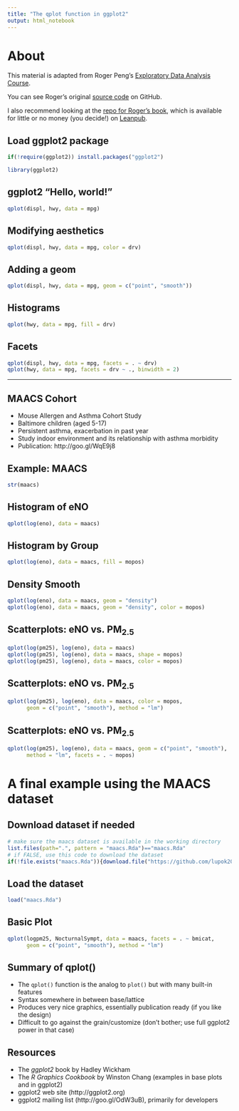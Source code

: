 ```yaml
---
title: "The qplot function in ggplot2"
output: html_notebook
---
```


# About

This material is adapted from Roger Peng's [Exploratory Data Analysis Course](https://www.coursera.org/learn/exploratory-data-analysis).

You can see Roger's original [source code](https://github.com/DataScienceSpecialization/courses/tree/master/04_ExploratoryAnalysis) on GitHub.

I also recommend looking at the [repo for Roger's book](https://github.com/rdpeng/exdata), which is available for little or no money (you decide!) on [Leanpub](https://leanpub.com/exdata/).


## Load ggplot2 package

```r
if(!require(ggplot2)) install.packages("ggplot2")

library(ggplot2)
```


## ggplot2 "Hello, world!"

```r
qplot(displ, hwy, data = mpg)
```


## Modifying aesthetics

```r
qplot(displ, hwy, data = mpg, color = drv)

```



## Adding a geom

```r
qplot(displ, hwy, data = mpg, geom = c("point", "smooth"))

```


## Histograms

```r
qplot(hwy, data = mpg, fill = drv)

```



## Facets

```r
qplot(displ, hwy, data = mpg, facets = . ~ drv)
qplot(hwy, data = mpg, facets = drv ~ ., binwidth = 2)
```

---

## MAACS Cohort

- Mouse Allergen and Asthma Cohort Study
- Baltimore children (aged 5-17)
- Persistent asthma, exacerbation in past year
- Study indoor environment and its relationship with asthma morbidity
- Publication: http://goo.gl/WqE9j8

## Example: MAACS

```r
str(maacs)
```


## Histogram of eNO

```r
qplot(log(eno), data = maacs)
```


## Histogram by Group

```r
qplot(log(eno), data = maacs, fill = mopos)
```


## Density Smooth

```r
qplot(log(eno), data = maacs, geom = "density")
qplot(log(eno), data = maacs, geom = "density", color = mopos)
```


## Scatterplots: eNO vs. PM$_{2.5}$

```r
qplot(log(pm25), log(eno), data = maacs)
qplot(log(pm25), log(eno), data = maacs, shape = mopos)
qplot(log(pm25), log(eno), data = maacs, color = mopos)
```



## Scatterplots: eNO vs. PM$_{2.5}$

```r
qplot(log(pm25), log(eno), data = maacs, color = mopos, 
      geom = c("point", "smooth"), method = "lm")
```



## Scatterplots: eNO vs. PM$_{2.5}$

```r
qplot(log(pm25), log(eno), data = maacs, geom = c("point", "smooth"), 
      method = "lm", facets = . ~ mopos)
```

# A final example using the MAACS dataset

## Download dataset if needed

```r
# make sure the maacs dataset is available in the working directory
list.files(path=".", pattern = "maacs.Rda")=="maacs.Rda"
# if FALSE, use this code to download the dataset
if(!file.exists("maacs.Rda")){download.file("https://github.com/lupok2001/datasciencecoursera/blob/master/maacs.Rda", destfile = "maacs.Rda")}
```

## Load the dataset

```r
load("maacs.Rda")
```

## Basic Plot

```r
qplot(logpm25, NocturnalSympt, data = maacs, facets = . ~ bmicat, 
      geom = c("point", "smooth"), method = "lm")
```


## Summary of qplot()

- The `qplot()` function is the analog to `plot()` but with many built-in features
- Syntax somewhere in between base/lattice
- Produces very nice graphics, essentially publication ready (if you like the design)
- Difficult to go against the grain/customize (don't bother; use full ggplot2 power in that case)


## Resources

- The _ggplot2_ book by Hadley Wickham
- The _R Graphics Cookbook_ by Winston Chang (examples in base plots and in ggplot2)
- ggplot2 web site (http://ggplot2.org)
- ggplot2 mailing list (http://goo.gl/OdW3uB), primarily for developers
